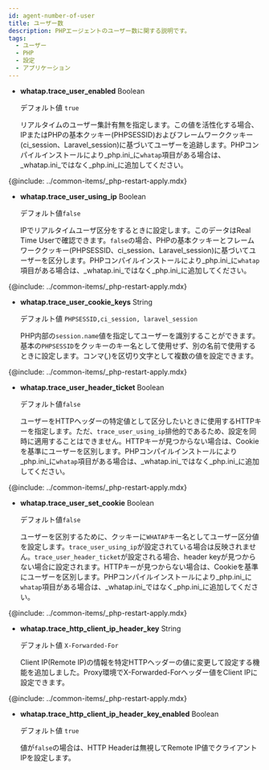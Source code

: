 ```yaml
---
id: agent-number-of-user
title: ユーザー数
description: PHPエージェントのユーザー数に関する説明です。
tags:
  - ユーザー
  - PHP
  - 設定
  - アプリケーション
---
```


-   **whatap.trace_user_enabled** <span class='type'>Boolean</span>

    デフォルト値 `true`

    リアルタイムのユーザー集計有無を指定します。この値を活性化する場合、IPまたはPHPの基本クッキー(PHPSESSID)およびフレームワーククッキー(ci_session、Laravel_session)に基づいてユーザーを追跡します。PHPコンパイルインストールにより_php.ini_に`whatap`項目がある場合は、_whatap.ini_ではなく_php.ini_に追加してください。 

{@include: ../common-items/_php-restart-apply.mdx}

-   **whatap.trace_user_using_ip** <span class='type'>Boolean</span>

    デフォルト値`false`

    IPでリアルタイムユーザ区分をするときに設定します。このデータはReal Time Userで確認できます。`false`の場合、PHPの基本クッキーとフレームワーククッキー(PHPSESSID、ci_session、Laravel_session)に基づいてユーザーを区分します。PHPコンパイルインストールにより_php.ini_に`whatap`項目がある場合は、_whatap.ini_ではなく_php.ini_に追加してください。

{@include: ../common-items/_php-restart-apply.mdx}

-   **whatap.trace_user_cookie_keys** <span class='type'>String</span>

    デフォルト値 `PHPSESSID,ci_session, laravel_session`

    PHP内部の`session.name`値を指定してユーザーを識別することができます。基本の`PHPSESSID`をクッキーのキー名として使用せず、別の名前で使用するときに設定します。コンマ(_,_)を区切り文字として複数の値を設定できます。

{@include: ../common-items/_php-restart-apply.mdx}

-   **whatap.trace_user_header_ticket** <span class='type'>Boolean</span>

    デフォルト値`false`

    ユーザーをHTTPヘッダーの特定値として区分したいときに使用するHTTPキーを指定します。ただ、`trace_user_using_ip`排他的であるため、設定を同時に適用することはできません。HTTPキーが見つからない場合は、Cookieを基準にユーザーを区別します。PHPコンパイルインストールにより_php.ini_に`whatap`項目がある場合は、_whatap.ini_ではなく_php.ini_に追加してください。

{@include: ../common-items/_php-restart-apply.mdx}

-   **whatap.trace_user_set_cookie** <span class='type'>Boolean</span>

    デフォルト値`false`

    ユーザーを区別するために、クッキーに`WHATAP`キー名としてユーザー区分値を設定します。`trace_user_using_ip`が設定されている場合は反映されません。`trace_user_header_ticket`が設定される場合、header keyが見つからない場合に設定されます。HTTPキーが見つからない場合は、Cookieを基準にユーザーを区別します。PHPコンパイルインストールにより_php.ini_に`whatap`項目がある場合は、_whatap.ini_ではなく_php.ini_に追加してください。

{@include: ../common-items/_php-restart-apply.mdx}

-   **whatap.trace_http_client_ip_header_key** <span class='type'>String</span>

    デフォルト値 `X-Forwarded-For`

    Client IP(Remote IP)の情報を特定HTTPヘッダーの値に変更して設定する機能を追加しました。Proxy環境でX-Forwarded-Forヘッダー値をClient IPに設定できます。

{@include: ../common-items/_php-restart-apply.mdx}

-   **whatap.trace_http_client_ip_header_key_enabled** <span class='type'>Boolean</span>

    デフォルト値 `true`

    値が`false`の場合は、HTTP Headerは無視してRemote IP値でクライアントIPを設定します。
